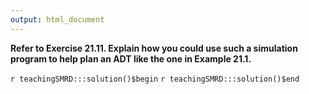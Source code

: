 ```yaml
---
output: html_document
---
```


__Refer to Exercise 21.11. Explain how you could use such a simulation program to help plan an ADT like the one in Example 21.1.__

`r teachingSMRD:::solution()$begin`
`r teachingSMRD:::solution()$end`
